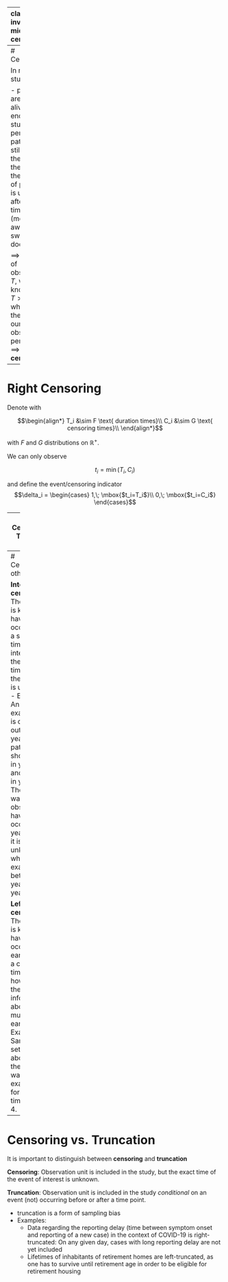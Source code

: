 
---
class: inverse, middle, center

.center[
.font120[
**Censoring and Truncation**
]
]

<html>
  <div style='float:left'></div>
  <hr color='#005500' size=2px width=900px>
</html>


---
# Censoring

In many studies:

- patients are still alive at the end of the study period,
- patients are still sick at the end of the study,
- the status of patients is unknown after some time (moved away, switched doctor, ...).

$\implies$  Instead of observing $T$, we only know that $T>c$, where $c$ is the end of our observation period. <br>
$\implies$ **Right-censoring**

---
# Right Censoring

Denote with

$$\begin{align*}
T_i  &\sim F \text{ duration times}\\
C_i  &\sim G \text{ censoring times}\\
\end{align*}$$

with $F$ and $G$ distributions on $\mathbb{R}^+$.

We can only observe

$$t_i  =\min (T_i,C_i)$$

and define the event/censoring indicator
$$\delta_i =
  \begin{cases} 1,\; \mbox{$t_i=T_i$}\\
  0,\; \mbox{$t_i=C_i$}
  \end{cases}$$

---
# Censoring: Type I, II and III

**Type I censoring**:
All individuals are observed until a fixed time $c$.
Example: Patients are observed until day 60 after admission to the
hospital.

**Type II censoring**:
The study continues until the failure of $r<n$ individuals.
Rarely used, since an open-ended random study time is generally
impractical from a management point of view.

**Type III censoring**:
We observe $T_i$ if $T_i \leq C_i$.

- Assume $T_i$ and $C_i$ are independent
  $\implies$ **random censoring**
    - Example: T: Survival time; C: Time until end of the study
- Assume $T_i$ and $C_i$ are not independent
  $\implies$ **competing risk** censoring
    - Example: T: Survival time; C: Time until release from hospital

---
# Censoring: other types

**Interval-censoring**:
The event is known to have occurred in a specific time interval, but the exact time within the interval is unknown.
- Example: An examination is carried out every year. The patient showed up in year 1 and again in year 4. The event was observed to have occured in year 4, but it is unknown when exactly between year 1 and year 4.

**Left-censoring**:
The event is known to have occurred earlier than a certain time point, however
there is no information about how much earlier.
- Example: Same setting as above, but the patient was examined for the first time in year 4.

---
# Censoring vs. Truncation

It is important to distinguish between **censoring** and **truncation**

**Censoring**:
Observation unit is included in the study, but the exact time of the event of interest is unknown.

**Truncation**:
Observation unit is included in the study *conditional* on an event (not) occurring before or after a time point.

- truncation is a form of sampling bias
- Examples:
  + Data regarding the reporting delay (time between symptom onset and reporting of a new case) in the context of COVID-19  is right-truncated: On any given day, cases with long reporting delay are not yet included
  + Lifetimes of inhabitants of retirement homes are left-truncated, as one has to survive until retirement age in order to be eligible for retirement housing
